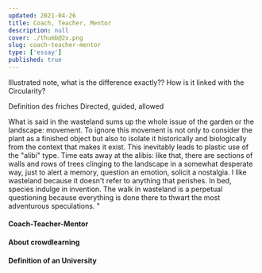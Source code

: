 ```yaml
---
updated: 2021-04-26
title: Coach, Teacher, Mentor
description: null
cover: ./thumb@2x.png
slug: coach-teacher-mentor
type: ['essay']
published: true
---
```


Illustrated note, what is the difference exactly?? How is it linked with the Circularity?

Definition des friches 
Directed, guided, allowed 


What is said in the wasteland sums up the whole issue of the garden or the landscape: movement. To ignore this movement is not only to consider the plant as a finished object but also to isolate it historically and biologically from the context that makes it exist. This inevitably leads to plastic use of the "alibi" type. Time eats away at the alibis: like that, there are sections of walls and rows of trees clinging to the landscape in a somewhat desperate way, just to alert a memory, question an emotion, solicit a nostalgia. I like wasteland because it doesn't refer to anything that perishes. In bed, species indulge in invention. The walk in wasteland is a perpetual questioning because everything is done there to thwart the most adventurous speculations. "

#### Coach-Teacher-Mentor

#### About crowdlearning 

#### Definition of an University 